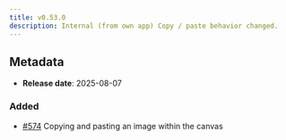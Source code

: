 ```yaml
---
title: v0.53.0
description: Internal (from own app) Copy / paste behavior changed.
---
```


## Metadata

- **Release date**: 2025-08-07

### Added

- [#574](https://github.com/InditexTech/weavejs/issues/574) Copying and pasting an image within the canvas
